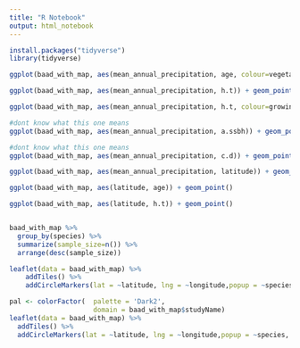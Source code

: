 ```yaml
---
title: "R Notebook"
output: html_notebook
---
```




```r
install.packages("tidyverse")
library(tidyverse)
```

```r
ggplot(baad_with_map, aes(mean_annual_precipitation, age, colour=vegetation)) + geom_point()
```
```r
ggplot(baad_with_map, aes(mean_annual_precipitation, h.t)) + geom_point()
```
```r
ggplot(baad_with_map, aes(mean_annual_precipitation, h.t, colour=growingCondition)) + geom_point()
```

```r
#dont know what this one means 
ggplot(baad_with_map, aes(mean_annual_precipitation, a.ssbh)) + geom_point()
```

```r
#dont know what this one means
ggplot(baad_with_map, aes(mean_annual_precipitation, c.d)) + geom_point()
```

```r
ggplot(baad_with_map, aes(mean_annual_precipitation, latitude)) + geom_point()
```
```r
ggplot(baad_with_map, aes(latitude, age)) + geom_point()
```

```r
ggplot(baad_with_map, aes(latitude, h.t)) + geom_point()
```
```r


```


```r
baad_with_map %>%
  group_by(species) %>%
  summarize(sample_size=n()) %>%
  arrange(desc(sample_size))
```

```r
leaflet(data = baad_with_map) %>%
    addTiles() %>%
    addCircleMarkers(lat = ~latitude, lng = ~longitude,popup = ~species)
```

```r
pal <- colorFactor(  palette = 'Dark2',  
                     domain = baad_with_map$studyName)
leaflet(data = baad_with_map) %>%  
  addTiles() %>%  
  addCircleMarkers(lat = ~latitude, lng = ~longitude,popup = ~species, color=~pal(studyName))
```

